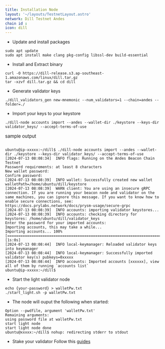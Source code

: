```yaml
---
title: Installation Node
layout: '~/layouts/TestnetLayout.astro'
network: Dill Testnet Andes
chain id : 
icon: dill
---
```


- Update and install packages
```
sudo apt update
sudo apt install make clang pkg-config libssl-dev build-essential
```

- Install and Extract binary
```
curl -O https://dill-release.s3.ap-southeast-1.amazonaws.com/linux/dill.tar.gz
tar -xzvf dill.tar.gz && cd dill
```

- Generate validator keys
```
./dill_validators_gen new-mnemonic --num_validators=1 --chain=andes --folder=./
```

- Import your keys to your keystore
```
./dill-node accounts import --andes --wallet-dir ./keystore --keys-dir validator_keys/ --accept-terms-of-use
```
<span style="font-size: 15px;">sample output</span>
```

ubuntu@ip-xxxxx:~/dill$ ./dill-node accounts import --andes --wallet-dir ./keystore --keys-dir validator_keys/ --accept-terms-of-use
[2024-07-13 08:08:34]  INFO flags: Running on the Andes Beacon Chain Testnet
Password requirements: at least 8 characters
New wallet password:
Confirm password:
[2024-07-13 08:08:39]  INFO wallet: Successfully created new wallet walletPath=/home/ubuntu/dill/keystore
[2024-07-13 08:08:39]  WARN client: You are using an insecure gRPC connection. If you are running your beacon node and validator on the same machines, you can ignore this message. If you want to know how to enable secure connections, see: https://docs.prylabs.network/docs/prysm-usage/secure-grpc
[2024-07-13 08:08:39]  INFO accounts: importing validator keystores...
[2024-07-13 08:08:39]  INFO accounts: checking directory for keystores: /home/ubuntu/dill/validator_keys
Enter the password for your imported accounts:
Importing accounts, this may take a while...
Importing accounts... 100% [===================================================================================]  [1s:0s]
[2024-07-13 08:08:44]  INFO local-keymanager: Reloaded validator keys into keymanager
[2024-07-13 08:08:44]  INFO local-keymanager: Successfully imported validator key(s) pubkeys=0xxxxx
[2024-07-13 08:08:44]  INFO accounts: Imported accounts [xxxxxx], view all of them by running `accounts list`
ubuntu@ip-xxxxx:~/dill$
```

- Start the light validator node
```
echo {your-password} > walletPw.txt
./start_light.sh -p walletPw.txt
```

- The node will ouput the following when started:
```
Option --pwdfile, argument 'walletPw.txt'
Remaining arguments:
using password file at walletPw.txt
start light node
start light node done
ubuntu@xxxxx:~/dill$ nohup: redirecting stderr to stdout
```

- Stake your validator
Follow this [guides](https://past-chokeberry-e85.notion.site/andes-doc-a23a9f71a85a4be9a6737e54d2674060)